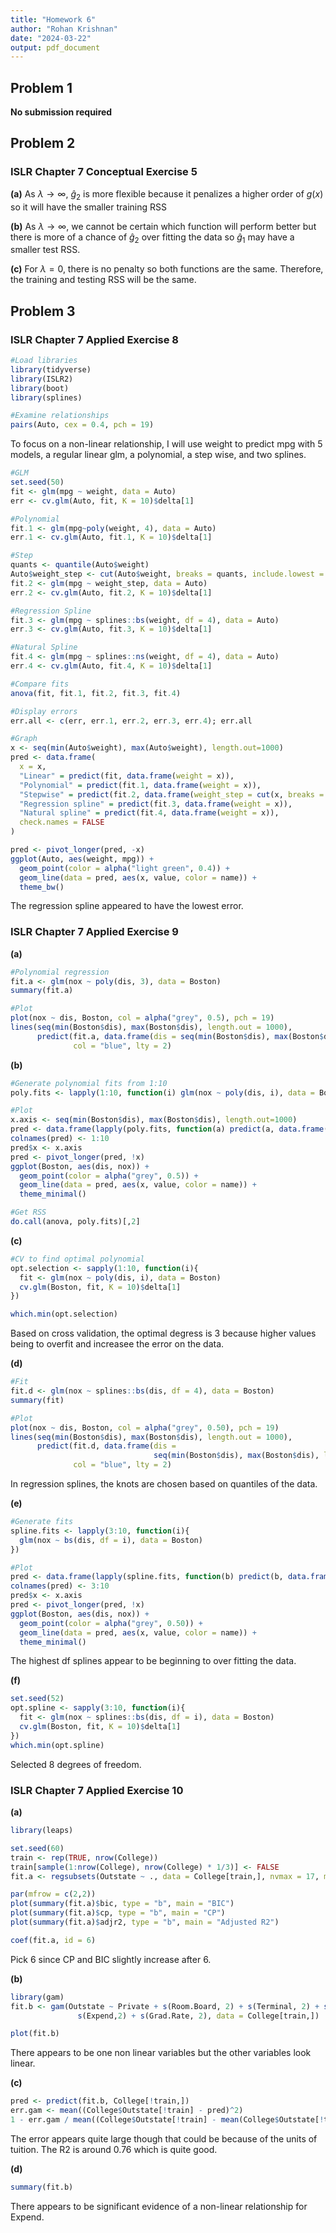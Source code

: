 ```yaml
---
title: "Homework 6"
author: "Rohan Krishnan"
date: "2024-03-22"
output: pdf_document
---
```

## Problem 1
**No submission required**

## Problem 2
### ISLR Chapter 7 Conceptual Exercise 5
**(a)** As $\lambda \to \infty$, $\hat{g}_2$ is more flexible because it penalizes a higher order of $g(x)$ so it will have the smaller training RSS

**(b)** As $\lambda \to \infty$, we cannot be certain which function will perform better but there is more of a chance of $\hat{g}_2$ over fitting the data so $\hat{g}_1$ may have a smaller test RSS. 

**(c)** For $\lambda = 0$, there is no penalty so both functions are the same. Therefore, the training and testing RSS will be the same.

## Problem 3
### ISLR Chapter 7 Applied Exercise 8
```r
#Load libraries
library(tidyverse)
library(ISLR2)
library(boot)
library(splines)

#Examine relationships
pairs(Auto, cex = 0.4, pch = 19)
```

To focus on a non-linear relationship, I will use weight to predict mpg with 5 models, a regular linear glm, a polynomial, a step wise, and two splines. 

```r
#GLM
set.seed(50)
fit <- glm(mpg ~ weight, data = Auto)
err <- cv.glm(Auto, fit, K = 10)$delta[1]

#Polynomial
fit.1 <- glm(mpg~poly(weight, 4), data = Auto)
err.1 <- cv.glm(Auto, fit.1, K = 10)$delta[1]

#Step
quants <- quantile(Auto$weight)
Auto$weight_step <- cut(Auto$weight, breaks = quants, include.lowest = TRUE)
fit.2 <- glm(mpg ~ weight_step, data = Auto)
err.2 <- cv.glm(Auto, fit.2, K = 10)$delta[1]

#Regression Spline
fit.3 <- glm(mpg ~ splines::bs(weight, df = 4), data = Auto)
err.3 <- cv.glm(Auto, fit.3, K = 10)$delta[1]

#Natural Spline
fit.4 <- glm(mpg ~ splines::ns(weight, df = 4), data = Auto)
err.4 <- cv.glm(Auto, fit.4, K = 10)$delta[1]

#Compare fits
anova(fit, fit.1, fit.2, fit.3, fit.4)

#Display errors
err.all <- c(err, err.1, err.2, err.3, err.4); err.all

#Graph
x <- seq(min(Auto$weight), max(Auto$weight), length.out=1000)
pred <- data.frame(
  x = x,
  "Linear" = predict(fit, data.frame(weight = x)),
  "Polynomial" = predict(fit.1, data.frame(weight = x)),
  "Stepwise" = predict(fit.2, data.frame(weight_step = cut(x, breaks = quants, include.lowest = TRUE))),
  "Regression spline" = predict(fit.3, data.frame(weight = x)),
  "Natural spline" = predict(fit.4, data.frame(weight = x)),
  check.names = FALSE
)

pred <- pivot_longer(pred, -x)
ggplot(Auto, aes(weight, mpg)) +
  geom_point(color = alpha("light green", 0.4)) +
  geom_line(data = pred, aes(x, value, color = name)) +
  theme_bw()
```

The regression spline appeared to have the lowest error. 

### ISLR Chapter 7 Applied Exercise 9
**(a)**
```r
#Polynomial regression
fit.a <- glm(nox ~ poly(dis, 3), data = Boston)
summary(fit.a)

#Plot
plot(nox ~ dis, Boston, col = alpha("grey", 0.5), pch = 19)
lines(seq(min(Boston$dis), max(Boston$dis), length.out = 1000), 
      predict(fit.a, data.frame(dis = seq(min(Boston$dis), max(Boston$dis), length.out = 1000))),
              col = "blue", lty = 2)
```

**(b)**
```r
#Generate polynomial fits from 1:10
poly.fits <- lapply(1:10, function(i) glm(nox ~ poly(dis, i), data = Boston))

#Plot
x.axis <- seq(min(Boston$dis), max(Boston$dis), length.out=1000)
pred <- data.frame(lapply(poly.fits, function(a) predict(a, data.frame(dis = x.axis))))
colnames(pred) <- 1:10
pred$x <- x.axis
pred <- pivot_longer(pred, !x)
ggplot(Boston, aes(dis, nox)) + 
  geom_point(color = alpha("grey", 0.5)) + 
  geom_line(data = pred, aes(x, value, color = name)) + 
  theme_minimal()

#Get RSS
do.call(anova, poly.fits)[,2]
```

**(c)**
```r
#CV to find optimal polynomial
opt.selection <- sapply(1:10, function(i){
  fit <- glm(nox ~ poly(dis, i), data = Boston)
  cv.glm(Boston, fit, K = 10)$delta[1]
})

which.min(opt.selection)
```

Based on cross validation, the optimal degress is 3 because higher values being to overfit and increasee the error on the data.

**(d)**
```r
#Fit
fit.d <- glm(nox ~ splines::bs(dis, df = 4), data = Boston)
summary(fit)

#Plot
plot(nox ~ dis, Boston, col = alpha("grey", 0.50), pch = 19)
lines(seq(min(Boston$dis), max(Boston$dis), length.out = 1000),
      predict(fit.d, data.frame(dis = 
                                seq(min(Boston$dis), max(Boston$dis), length.out = 1000))),
              col = "blue", lty = 2)
```

In regression splines, the knots are chosen based on quantiles of the data. 

**(e)**
```r
#Generate fits 
spline.fits <- lapply(3:10, function(i){
  glm(nox ~ bs(dis, df = i), data = Boston)
})

#Plot
pred <- data.frame(lapply(spline.fits, function(b) predict(b, data.frame(dis = x.axis))))
colnames(pred) <- 3:10
pred$x <- x.axis
pred <- pivot_longer(pred, !x)
ggplot(Boston, aes(dis, nox)) + 
  geom_point(color = alpha("grey", 0.50)) + 
  geom_line(data = pred, aes(x, value, color = name)) +
  theme_minimal()
```
The highest df splines appear to be beginning to over fitting the data.

**(f)**
```r
set.seed(52)
opt.spline <- sapply(3:10, function(i){
  fit <- glm(nox ~ splines::bs(dis, df = i), data = Boston)
  cv.glm(Boston, fit, K = 10)$delta[1]
})
which.min(opt.spline)
```

Selected 8 degrees of freedom. 

### ISLR Chapter 7 Applied Exercise 10
**(a)**
```r
library(leaps)

set.seed(60)
train <- rep(TRUE, nrow(College))
train[sample(1:nrow(College), nrow(College) * 1/3)] <- FALSE
fit.a <- regsubsets(Outstate ~ ., data = College[train,], nvmax = 17, method = "forward")

par(mfrow = c(2,2))
plot(summary(fit.a)$bic, type = "b", main = "BIC")
plot(summary(fit.a)$cp, type = "b", main = "CP")
plot(summary(fit.a)$adjr2, type = "b", main = "Adjusted R2")

coef(fit.a, id = 6)
```

Pick 6 since CP and BIC slightly increase after 6. 

**(b)**
```r
library(gam)
fit.b <- gam(Outstate ~ Private + s(Room.Board, 2) + s(Terminal, 2) + s(perc.alumni,2) +
               s(Expend,2) + s(Grad.Rate, 2), data = College[train,])

plot(fit.b)
```

There appears to be one non linear variables but the other variables look linear. 

**(c)**
```r
pred <- predict(fit.b, College[!train,])
err.gam <- mean((College$Outstate[!train] - pred)^2)
1 - err.gam / mean((College$Outstate[!train] - mean(College$Outstate[!train]))^2)

```

The error appears quite large though that could be because of the units of tuition. The R2 is around 0.76 which is quite good. 

**(d)**
```r
summary(fit.b)
```

There appears to be significant evidence of a non-linear relationship for Expend. 
